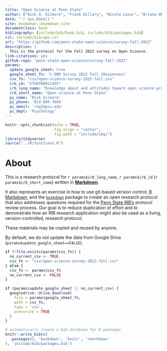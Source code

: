 ```yaml
--- 
title: "Open Science at Penn State"
author: ["Rick O. Gilmore", "Frank Hillary", "Nicole Lazar", "Briana Wham"]
date: "`r Sys.Date()`"
site: bookdown::bookdown_site
documentclass: book
bibliography: [include/bib/book.bib, include/bib/packages.bib]
csl: include/bib/apa.csl
url: "https://github.com/penn-state-open-science/survey-fall-2022"
description: |
  This is the protocol for the Fall 2022 survey on Open Science.
link-citations: yes
github-repo: "penn-state-open-science/survey-fall-2022"
params:
  update_google_sheet: true
  google_sheet_fn: 'C-ORR Survey 2022 Fall (Responses)'
  csv_fn: "csv/open-science-survey-2022-fall.csv"
  irb_id: "STUDY00021455"
  irb_long_name: "Knowledge about and attitudes toward open science practices among Penn State researchers"
  irb_short_name: "Open science at Penn State"
  pi_name: 'Rick Gilmore'
  pi_phone: '814-865-3664'
  pi_email: 'rog1@psu.edu'
  pi_dept: 'Psychology'
---
```


```r
knitr::opts_chunk$set(echo = TRUE,
                      fig.align = "center",
                      fig.path = "include/img/")
library(tidyverse)
source("../R/functions.R")
```

# About {-}

This is a research protocol for *`r params$irb_long_name`*, `r params$irb_id` (`r params$irb_short_name`) written in [**Markdown**](https://www.markdownguide.org/).

It also represents an exercise in how to use git-based version control, [R Markdown](https://rmarkdown.rstudio.com/), and the [`bookdown`](https://bookdown.org/yihui/bookdown/) package to create an open research protocol that also addresses questions required for the [Penn State IRB's](https://www.research.psu.edu/irb) protocol review process. 
Our goal is to reduce duplication of effort and to demonstrate how an IRB research application might also be used as a living, version-controlled, research protocol.

These materials may be copied and reused by anyone.

By default, we do *not* update the data from Google Drive (`params$update_google_sheet==FALSE`).

```r
if (!file.exists(params$csv_fn)) {
  no_current_csv <- TRUE
  csv_fn <- "csv/open-science-survey-2022-fall.csv"
} else {
  csv_fn <- params$csv_fn
  no_current_csv <- FALSE
}

if (params$update_google_sheet || no_current_csv) {
  googledrive::drive_download(
    file = params$google_sheet_fn,
    path = csv_fn,
    type = 'csv',
    overwrite = TRUE
  )
}
```

```r
# automatically create a bib database for R packages
knitr::write_bib(c(
  .packages(), 'bookdown', 'knitr', 'rmarkdown'
), 'include/bib/packages.bib')
```
